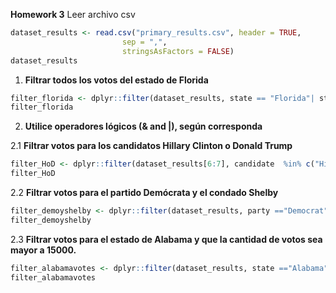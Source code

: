 **Homework 3** Leer archivo csv

```r
dataset_results <- read.csv("primary_results.csv", header = TRUE,
                         sep = ",",
                         stringsAsFactors = FALSE)
dataset_results
```

1.  **Filtrar todos los votos del estado de Florida**

```r
filter_florida <- dplyr::filter(dataset_results, state == "Florida"| state_abbreviation =="FL")
filter_florida
```

2.  **Utilice operadores lógicos (& and \|), según corresponda**

2.1 **Filtrar votos para los candidatos Hillary Clinton o Donald Trump**

```r

filter_HoD <- dplyr::filter(dataset_results[6:7], candidate  %in% c("Hillary Clinton","Donald Trump"))
filter_HoD
```


2.2 **Filtrar votos para el partido Demócrata y el condado Shelby**


```r
filter_demoyshelby <- dplyr::filter(dataset_results, party =="Democrat" & county =="Shelby")
filter_demoyshelby
```



2.3  **Filtrar votos para el estado de Alabama y que la cantidad de votos sea mayor a 15000.**


```r
filter_alabamavotes <- dplyr::filter(dataset_results, state =="Alabama" & votes>15000)
filter_alabamavotes
```

